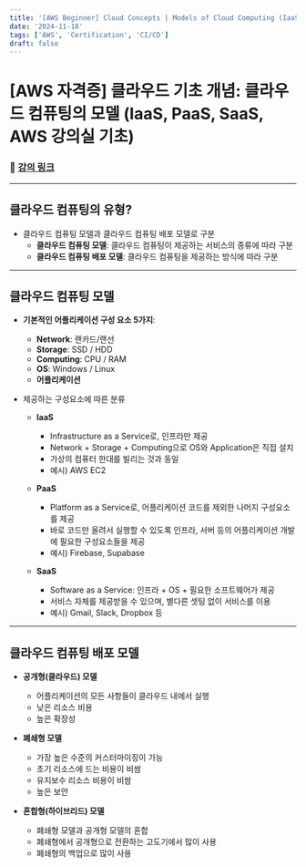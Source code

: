 ```yaml
---
title: '[AWS Beginner] Cloud Concepts | Models of Cloud Computing (IaaS, PaaS, SaaS)'
date: '2024-11-18'
tags: ['AWS', 'Certification', 'CI/CD']
draft: false
---
```

# [AWS 자격증] 클라우드 기초 개념: 클라우드 컴퓨팅의 모델 (IaaS, PaaS, SaaS, AWS 강의실 기초)

### 📎 [강의 링크](https://www.youtube.com/watch?v=s75iONF6XFw&list=PLfth0bK2MgIan-SzGpHIbfnCnjj583K2m&index=3&t=15s)

---

## 클라우드 컴퓨팅의 유형?

- 클라우드 컴퓨팅 모델과 클라우드 컴퓨팅 배포 모델로 구분
  - **클라우드 컴퓨팅 모델**: 클라우드 컴퓨팅이 제공하는 서비스의 종류에 따라 구분
  - **클라우드 컴퓨팅 배포 모델**: 클라우드 컴퓨팅을 제공하는 방식에 따라 구분

---

## 클라우드 컴퓨팅 모델

- **기본적인 어플리케이션 구성 요소 5가지**:
  - **Network**: 랜카드/랜선
  - **Storage**: SSD / HDD
  - **Computing**: CPU / RAM
  - **OS**: Windows / Linux
  - **어플리케이션**

- 제공하는 구성요소에 따른 분류
  - **IaaS**
    - Infrastructure as a Service로, 인프라만 제공
    - Network + Storage + Computing으로 OS와 Application은 직접 설치
    - 가상의 컴퓨터 한대를 빌리는 것과 동일
    - 예시) AWS EC2

  - **PaaS**
    - Platform as a Service로, 어플리케이션 코드를 제외한 나머지 구성요소를 제공
    - 바로 코드만 올려서 실행할 수 있도록 인프라, 서버 등의 어플리케이션 개발에 필요한 구성요소들을 제공
    - 예시) Firebase, Supabase

  - **SaaS**
    - Software as a Service: 인프라 + OS + 필요한 소프트웨어가 제공
    - 서비스 자체를 제공받을 수 있으며, 별다른 셋팅 없이 서비스를 이용
    - 예시) Gmail, Slack, Dropbox 등
    
---

## 클라우드 컴퓨팅 배포 모델

- **공개형(클라우드) 모델**
  - 어플리케이션의 모든 사항들이 클라우드 내에서 실행
  - 낮은 리소스 비용 
  - 높은 확장성
 
- **폐쇄형 모델**
  - 가장 높은 수준의 커스터마이징이 가능
  - 초기 리소스에 드는 비용이 비쌈
  - 유지보수 리소스 비용이 비쌈
  - 높은 보안

- **혼합형(하이브리드) 모델**
  - 폐쇄형 모델과 공개형 모델의 혼합
  - 폐쇄형에서 공개형으로 전환하는 고도기에서 많이 사용
  - 폐쇄형의 백업으로 많이 사용